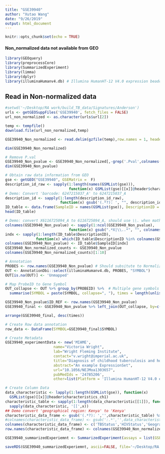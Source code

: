 ```yaml
---
title: "GSE39940"
author: "Xutao Wang"
date: "9/26/2019"
output: html_document
---
```


```r
knitr::opts_chunk$set(echo = TRUE)
```

#### Non_normalized data not available from GEO
```r
library(GEOquery)
library(preprocessCore)
library(SummarizedExperiment)
library(limma)
library(dplyr)
library(illuminaHumanv4.db) # Illumina HumanHT-12 V4.0 expression beadchip
```

## Read in Non-normalized data
```r
#setwd('~/Desktop/RA work/build_TB_data/Signatures/Anderson')
urls <- getGEOSuppFiles('GSE39940', fetch_files = FALSE)
url_non_normalized <- as.character(urls$url[2])

temp <- tempfile()
download.file(url_non_normalized,temp)

GSE39940_Non_normalized <- read.delim(gzfile(temp),row.names = 1, header = TRUE)

dim(GSE39940_Non_normalized)
```

```r
# Remove P.val
GSE39940_Non_pvalue <- GSE39940_Non_normalized[,-grep('.Pval',colnames(GSE39940_Non_normalized))]
dim(GSE39940_Non_pvalue)
```
```r
# Obtain raw data information from GEO
gse <- getGEO("GSE39940", GSEMatrix =  F)
description_id_raw <- sapply(1:length(names(GSMList(gse))), 
                             function(x) GSMList(gse)[[x]]@header$characteristics_ch1[4])
# Demo: Convert 'barcode: 6247215037_A' to 6247215037_A
description_id <- sapply(1:length(description_id_raw), 
                         function(x) gsub('(.*?): ', "", description_id_raw[x]))
ID_table <- data.frame(SampleID = names(GSMList(gse)), DescriptionID = description_id)
head(ID_table)
```

```r
# Demo: convert X6116725094_A to 6116725094_A, should use \\. when mathcing . 
colnames(GSE39940_Non_pvalue) <- sapply(1:ncol(GSE39940_Non_pvalue), 
                             function(x) gsub(".*X|\\..*", "", colnames(GSE39940_Non_pvalue)[x]))
indx <- sapply(1:length(ID_table$DescriptionID), 
              function(x) which(ID_table$DescriptionID %in% colnames(GSE39940_Non_pvalue)[x]))
colnames(GSE39940_Non_pvalue) <- ID_table$SampleID[indx]
GSE39940_Non_normalized_counts <- GSE39940_Non_pvalue
colnames(GSE39940_Non_normalized_counts)[1:10]
```


```r
# Annotation
PROBES <- row.names(GSE39940_Non_pvalue) # Should subsitute to Normalized file???
OUT <- AnnotationDbi::select(illuminaHumanv4.db, PROBES, "SYMBOL")
OUT[is.na(OUT)] <- 'Unmapped'

# Map ProbeID to Gene Symbol 
OUT_collapse <- OUT %>% group_by(PROBEID) %>%  # Multiple gene symbols map to the same ProbeID
  summarise(SYMBOL = paste(SYMBOL, collapse=", "), times = length(unlist(strsplit(SYMBOL, ",")))) 

GSE39940_Non_pvalue$ID_REF <- row.names(GSE39940_Non_pvalue)
GSE39940_final <- GSE39940_Non_pvalue %>% left_join(OUT_collapse, by=c('ID_REF'="PROBEID")) %>% as_tibble()

arrange(GSE39940_final, desc(times))
```

```r
# Create Row data annotation
row_data <- DataFrame(SYMBOL=GSE39940_final$SYMBOL)

# Create Metadata
GSE39940_experimentData <- new('MIAME',
                      name="Victoria Wright",
                      lab="Wright Fleming Institute",
                      contact="v.wright@imperial.ac.uk",
                      title="Diagnosis of childhood tuberculosis and host RNA expression in Africa",
                      abstract="An example ExpressionSet",
                      url="10.1056/NEJMoa1303657",
                      pubMedIds = '24785206',
                      other=list(Platform = 'Illumina HumanHT-12 V4.0 expression beadchip'))

# Create Column Data
data_characteristic <- lapply(1:length(GSMList(gse)), function(x)  
  GSMList(gse)[[x]]@header$characteristics_ch1)
characteristic_table <- sapply(1:length(data_characteristic[[1]]), function(x) 
  sapply(data_characteristic, '[[',x)) 
## Demo convert 'geographical region: Kenya' to 'Kenya'
characteristic_data_frame <- gsub('(.*?): ','',characteristic_table) %>% as_tibble() %>% select(-V4) %>% DataFrame()
#colnames(characteristic_data_frame) <- gsub(':.*','',data_characteristic[[1]])
colnames(characteristic_data_frame) <- c('TBStatus','HIVStatus','GeographicalRegion')
row.names(characteristic_data_frame) <- colnames(GSE39940_Non_normalized_counts)

GSE39940_summarizedExperiemnt <- SummarizedExperiment(assays = list(GSEGSE39940_Non_normalized_counts= as.matrix(GSE39940_Non_normalized_counts)), colData = characteristic_data_frame, rowData = row_data, metadata = list(GSE39940_experimentData)); GSE39940_summarizedExperiemnt

```
```r
saveRDS(GSE39940_summarizedExperiemnt, ascii=FALSE, file='~/Desktop/RA work/build_TB_data/Signatures/Anderson/GSE39940/GSE39940_summarizedExperiemnt.RDS')

```











